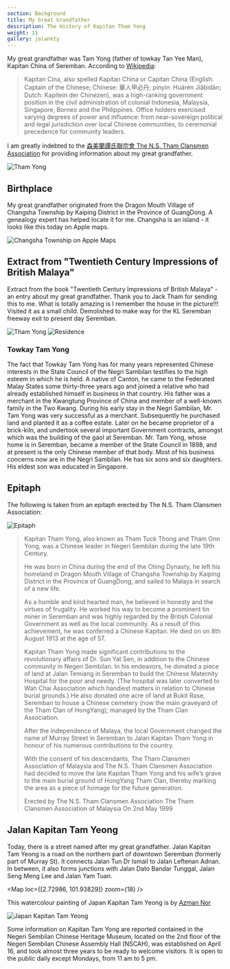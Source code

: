 ```yaml
---
section: Background
title: My Great Grandfather
description: The History of Kapitan Tham Yong
weight: 11
gallery: jalankty
---
```



My great grandfather was Tam Yong (father of towkay Tan Yee Man), Kapitan China of Seremban. According to [Wikipedia](https://en.wikipedia.org/wiki/Kapitan_Cina):

> Kapitan Cina, also spelled Kapitan China or Capitan China (English: Captain of the Chinese; Chinese: 華人甲必丹; pinyin: Huárén Jiǎbìdān; Dutch: Kapitein der Chinezen), was a high-ranking government position in the civil administration of colonial Indonesia, Malaysia, Singapore, Borneo and the Philippines. Office holders exercised varying degrees of power and influence: from near-sovereign political and legal jurisdiction over local Chinese communities, to ceremonial precedence for community leaders.

I am greatly indebted to the [森美蘭譚氏聯宗會 The N.S. Tham Clansmen Association](https://tamclansmen.blogspot.com/2009/06/history-of-kapitan-tham-yong.html) for providing information about my great grandfather.

![Tham Yong](/images/about/thamyong.jpg)

## Birthplace

My great grandfather originated from the Dragon Mouth Village of Changsha Township by Kaiping District in the Province of GuangDong. A genealogy expert has helped locate it for me. Changsha is an island - it looks like this today on Apple maps.

![Changsha Township on Apple Maps](/images/about/Changsha.png)

## Extract from "Twentieth Century Impressions of British Malaya"

Extract from the book "Twentieth Century Impressions of British Malaya" - an entry about my great grandfather. Thank you to Jack Tham for sending this to me. What is totally amazing is I remember the house in the picture!!! Visited it as a small child. Demolished to make way for the KL Seremban freeway exit to present day Seremban.

![Tham Yong](/images/about/TamYong.jpeg)
![Residence](/images/about/TamYong2.jpeg)

### Towkay Tam Yong

The fact that Towkay Tam Yong has for many years represented Chinese interests in the State Council of the Negri Sambilan testifies to the high esteem in which he is held. A native of Canton, he came to the Federated Malay States some thirty-three years ago and joined a relative who had already established himself in business in that country. His father was a merchant in the Kwangtung Province of China and member of a well-known family in the Two Kwang. During his early stay in the Negri Sambilan, Mr. Tam Yong was very successful as a merchant. Subsequently he purchased land and planted it as a coffee estate. Later on he became proprietor of a brick-kiln, and undertook several important Government contracts, amongst which was the building of the gaol at Seremban. Mr. Tam Yong, whose home is in Seremban, became a member of the State Council in 1898, and at present is the only Chinese member of that body. Most of his business concerns now are in the Negri Sambilan. He has six sons and six daughters. His eldest son was educated in Singapore.

## Epitaph

The following is taken from an epitaph erected by The N.S. Tham Clansmen Association:

![Epitaph](/images/about/DSCF2508.jpg)

> Kapitan Tham Yong, also known as Tham Tuck Thong and Tham Onn Yong, was a Chinese leader in Negeri Sembilan during the late 19th Century.
>
> He was born in China during the end of the Ching Dynasty, he left his homeland in Dragon Mouth Village of Changsha Township by Kaiping District in the Province of GuangDong, and sailed to Malaya in search of a new life.
>
> As a humble and kind hearted man, he believed in honesty and the virtues of frugality. He worked his way to become a prominent tin miner in Seremban and was highly regarded by the British Colonial Government as well as the local community. As a result of this achievement, he was conferred a Chinese Kapitan. He died on on 8th August 1913 at the age of 57.
>
> Kapitan Tham Yong made significant contributions to the revolutionary affairs of Dr. Sun Yat Sen, in addition to the Chinese community in Negeri Sembilan. In his endeavors, he donated a piece of land at Jalan Temiang in Seremban to build the Chinese Maternity Hospital for the poor and needy. (The hospital was later converted to Wah Chai Association which handiest matters in relation to Chinese burial grounds.) He also donated one acre of land at Bukit Rase, Seremban to house a Chinese cemetery (now the main graveyard of the Tham Clan of HongYang); managed by the Tham Clan Association.
>
> After the independence of Malaya, the local Government changed the name of Murray Street in Seremban to Jalan Kapitan Tham Yong in honour of his numerous contributions to the country.
>
> With the consent of his descendants, The Tham Clansmen Association of Malaysia and The N.S. Tham Clansmen Association had decided to move the late Kapitan Tham Yong and his wife’s grave to the main burial ground of HongYang Tham Clan, thereby marking the area as a piece of homage for the future generation.
>
> Erected by
> The N.S. Tham Clansmen Association
> The Tham Clansmen Association of Malaysia
> On 2nd May 1999

## Jalan Kapitan Tam Yeong

Today, there is a street named after my great grandfather. Jalan Kapitan Tam Yeong is a road on the northern part of downtown Seremban (formerly part of Murray St). It connects Jalan Tun Dr Ismail to Jalan Leftenan Adnan. In between, it also forms junctions with Jalan Dato Bandar Tunggal, Jalan Seng Meng Lee and Jalan Yam Tuan.

<Map loc={[2.72986, 101.93829]} zoom={18} />

This watercolour painting of Japan Kapitan Tam Yeong is by [Azman Nor](https://azmannor.com)

![Japan Kapitan Tam Yeong](/images/about/Azmannor-Watercolor-Painting-Jalan-Kapitan-Tam-Yeong-Seremban.webp)

Some information on Kapitan Tam Yong are reported contained in the Negeri Sembilan Chinese Heritage Museum, located on the 2nd floor of the Negeri Sembilan Chinese Assembly Hall (NSCAH), was established on April 16, and took almost three years to be ready to welcome visitors. It is open to the public daily except Mondays, from 11 am to 5 pm.
